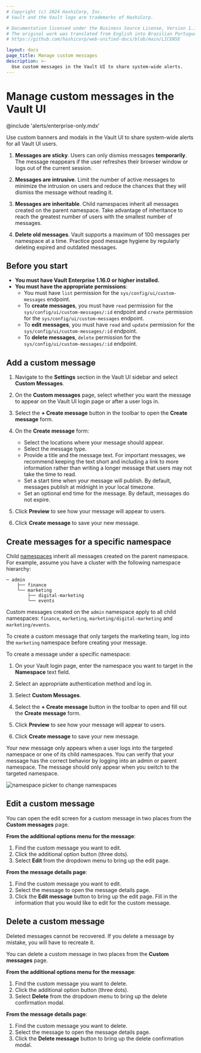 ```yaml
---
# Copyright (c) 2024 HashiCorp, Inc.
# Vault and the Vault logo are trademarks of HashiCorp.

# Documentation licensed under the Business Source License, Version 1.1.
# The original work was translated from English into Brazilian Portuguese.
# https://github.com/hashicorp/web-unified-docs/blob/main/LICENSE

layout: docs
page_title: Manage custom messages
description: >-
  Use custom messages in the Vault UI to share system-wide alerts.
---
```


# Manage custom messages in the Vault UI

@include 'alerts/enterprise-only.mdx'

Use custom banners and modals in the Vault UI to share system-wide alerts for all Vault UI users.

<Tip title="Best practices for UI messages">

1. **Messages are sticky**. Users can only dismiss messages **temporarily**.
   The message reappears if the user refreshes their browser window or logs out
   of the current session.

1. **Messages are intrusive**. Limit the number of active messages to minimize
   the intrusion on users and reduce the chances that they will dismiss the
   message without reading it.

1. **Messages are inheritable**. Child namespaces inherit all messages created
   on the parent namespace. Take advantage of inheritance to reach the greatest
   number of users with the smallest number of messages.

1. **Delete old messages**. Vault supports a maximum of 100 messages per namespace at a
   time. Practice good message hygiene by regularly deleting expired and outdated
   messages.

</Tip>

## Before you start

- **You must have Vault Enterprise 1.16.0 or higher installed.**
- **You must have the appropriate permissions**:
  - You must have `list` permission for the `sys/config/ui/custom-messages` endpoint.
  - To **create messages**, you must have `read` permission for the `sys/config/ui/custom-messages/:id` endpoint and `create` permission for the `sys/config/ui/custom-messages` endpoint.
  - To **edit messages**, you must have `read` and `update` permission for the `sys/config/ui/custom-messages/:id` endpoint.
  - To **delete messages**, `delete` permission for the `sys/config/ui/custom-messages/:id` endpoint.

## Add a custom message

1. Navigate to the **Settings** section in the Vault UI sidebar and select **Custom
   Messages**.

1. On the **Custom messages** page, select whether you want the message
   to appear on the Vault UI login page or after a user logs in.

1. Select the **+ Create message** button in the toolbar to open the **Create message** form.

1. On the **Create message** form:

   - Select the locations where your message should appear.
   - Select the message type.
   - Provide a title and the message text. For important messages, we recommend
     keeping the text short and including a link to more information rather
     than writing a longer message that users may not take the time to read.
   - Set a start time when your message will publish. By default, messages
     publish at midnight in your local timezone.
   - Set an optional end time for the message. By default, messages do not
     expire.

1. Click **Preview** to see how your message will appear to users.

1. Click **Create message** to save your new message.

## Create messages for a specific namespace

Child [namespaces](/vault/docs/enterprise/namespaces) inherit all messages
created on the parent namespace. For example, assume you have a
cluster with the following namespace hierarchy:

<CodeBlockConfig hideClipboard>

```plaintext
─ admin
    ├── finance
    └── marketing
        ├── digital-marketing
        └── events
```

</CodeBlockConfig>

Custom messages created on the `admin` namespace apply to all child namespaces:
`finance`, `marketing`, `marketing/digital-marketing` and `marketing/events`.

To create a custom message that only targets the marketing team, log into the `marketing` namespace before creating your message.

To create a message under a specific namespace:

1. On your Vault login page, enter the namespace you want to target in
   the **Namespace** text field.
1. Select an appropriate authentication method and log in.

1. Select **Custom Messages**.

1. Select the **+ Create message** button in the toolbar to open and fill out
   the **Create message** form.
1. Click **Preview** to see how your message will appear to users.

1. Click **Create message** to save your new message.

Your new message only appears when a user logs into the targeted
namespace or one of its child namespaces. You can verify that your
message has the correct behavior by logging into an admin or parent
namespace. The message should only appear when you switch to the
targeted namespace.

![namespace picker to change namespaces](/img/ui-custom-msg.png)

## Edit a custom message

You can open the edit screen for a custom message in two places from the **Custom messages** page.

**From the additional options menu for the message**:

1. Find the custom message you want to edit.
1. Click the additional option button (three dots).
1. Select **Edit** from the dropdown menu to bring up the edit page.

**From the message details page**:

1. Find the custom message you want to edit.
1. Select the message to open the message details page.
1. Click the **Edit message** button to bring up the edit page.
   Fill in the information that you would like to edit for the custom message.

## Delete a custom message

<Warning title="Message deletion is permanent">
  Deleted messages cannot be recovered. If you delete a message by mistake, you
  will have to recreate it.
</Warning>

You can delete a custom message in two places from the **Custom messages** page.

**From the additional options menu for the message**:

1. Find the custom message you want to delete.
1. Click the additional option button (three dots).
1. Select **Delete** from the dropdown menu to bring up the delete confirmation modal.

**From the message details page**:

1. Find the custom message you want to delete.
1. Select the message to open the message details page.
1. Click the **Delete message** button to bring up the delete confirmation modal.
